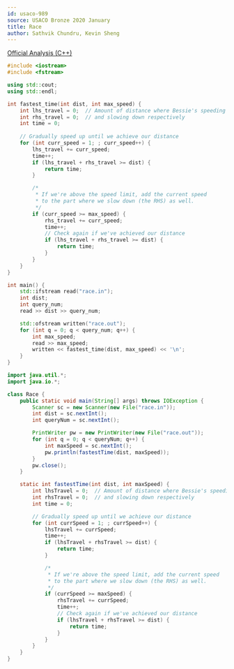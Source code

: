 ```yaml
---
id: usaco-989
source: USACO Bronze 2020 January
title: Race
author: Sathvik Chundru, Kevin Sheng
---
```


[Official Analysis (C++)](http://www.usaco.org/current/data/sol_race_bronze_jan20.html)

<LanguageSection>
<CPPSection>

```cpp
#include <iostream>
#include <fstream>

using std::cout;
using std::endl;

int fastest_time(int dist, int max_speed) {
	int lhs_travel = 0;  // Amount of distance where Bessie's speeding up
	int rhs_travel = 0;  // and slowing down respectively
	int time = 0;
	
	// Gradually speed up until we achieve our distance
	for (int curr_speed = 1; ; curr_speed++) {
		lhs_travel += curr_speed;
		time++;
		if (lhs_travel + rhs_travel >= dist) { 
			return time; 
		}

		/*
		 * If we're above the speed limit, add the current speed
		 * to the part where we slow down (the RHS) as well.
		 */
		if (curr_speed >= max_speed) {
			rhs_travel += curr_speed;
			time++;
			// Check again if we've achieved our distance
			if (lhs_travel + rhs_travel >= dist) { 
				return time; 
			}
		}
	}
}

int main() {
	std::ifstream read("race.in");
	int dist;
	int query_num;
	read >> dist >> query_num;

	std::ofstream written("race.out");
	for (int q = 0; q < query_num; q++) {
		int max_speed;
		read >> max_speed;
		written << fastest_time(dist, max_speed) << '\n';
	}
}
```

</CPPSection>
<JavaSection>

```java
import java.util.*;
import java.io.*;

class Race {
	public static void main(String[] args) throws IOException {
		Scanner sc = new Scanner(new File("race.in"));
		int dist = sc.nextInt();
		int queryNum = sc.nextInt();

		PrintWriter pw = new PrintWriter(new File("race.out")); 
		for (int q = 0; q < queryNum; q++) {
			int maxSpeed = sc.nextInt(); 
			pw.println(fastestTime(dist, maxSpeed));
		}
		pw.close();
	}

	static int fastestTime(int dist, int maxSpeed) {
		int lhsTravel = 0;  // Amount of distance where Bessie's speeding up
		int rhsTravel = 0;  // and slowing down respectively
		int time = 0;

		// Gradually speed up until we achieve our distance
		for (int currSpeed = 1; ; currSpeed++) {
			lhsTravel += currSpeed;
			time++;
			if (lhsTravel + rhsTravel >= dist) { 
				return time; 
			}

			/*
			 * If we're above the speed limit, add the current speed
			 * to the part where we slow down (the RHS) as well.
			 */
			if (currSpeed >= maxSpeed) {
				rhsTravel += currSpeed;
				time++;
				// Check again if we've achieved our distance
				if (lhsTravel + rhsTravel >= dist) { 
					return time; 
				}
			}
		}
	}
}
```

</JavaSection>
</LanguageSection>
